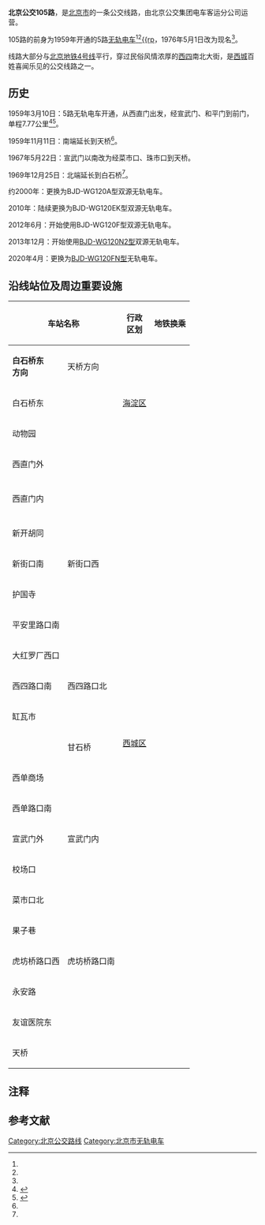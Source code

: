 {{Infobox BJBus
|北京公交线路=105路
|外文名稱 = Beijing Trolleybus Route 105
|name_bgcolor = lightblue
|代表圖像=9532336 at Ping'anli (20201210145559).jpg
|圖像說明=105路目前使用的BJD-WG120FN型
|代表圖像二=Trolley Bus Line 105 in Baishiqiao East, Beijing.jpg
|圖像說明二=105路曾经使用的BJD-WG120N2型
|代表圖像三=85624 at Beijing Zoo (20060125151952).JPG
|圖像說明三=105路曾经使用的BJD-WG120A型
|路線用車=[[福田BJ6123|BJD-WG120FN型]]<br/>[[青年尼奥普兰都市航线|BJD-WG120N2型]]（曾用）<br/>BJD-WG120F型（曾用）<br/>BJD-WG120EK型（曾用）<br/>BJD-WG120A型（曾用）
|manager=北京公交集团
|客运分公司=电车客运分公司
|目前状态=运营中
|open=1959年3月10日
|garage1=白石桥东公交场站（与[[北京公交107路|107路]]、[[北京公交111路|111路]]共用）<br/>天桥公交场站（与[[北京公交110路|110路]]共用）
|主要競爭交通=[[北京地铁|北京地铁]]{{北京地铁线路名|4|c}}<br />[[北京公交22路|北京公交22路]]<br />[[北京公交102路|北京公交102路]]
|起點站=白石桥东
|班次頻率=5~10分钟/班
|途經地點=[[西直门外大街|西直门外大街]]、[[西直门内大街|西直门内大街]]、[[新街口南大街|新街口南大街]]、[[西四北大街|西四北大街]]、[[西四南大街|西四南大街]]、[[西单北大街|西单北大街]]、[[宣武门外大街|宣武门外大街]]、[[骡马市大街|骡马市大街]]、[[虎坊路|虎坊路]]、[[永安路_(西城区)|永安路]]、[[天桥南大街|天桥南大街]]
|終點站=[[北京天桥|天桥]]
|路線性質=无轨电车线路
|單程行駛里程=12.68公里
|單程行車時間=63分钟
|服務時間=4:45~23:00
|走線圖=北京公交105路.svg
|全程收費=[[人民币|RMB]]￥3{{efn|name=noteY|1=18站以内票价为[[人民币|RMB]]￥2。持市政公交一卡通刷卡，普通卡享受5折优惠，学生卡享受2.5折优惠。}}
|transfers=[[北京地铁|北京地铁]]<br/>{{北京地铁线路名|1|c}}：[[西单站|西单站]]<br/>{{北京地铁线路名|2|c}}：[[西直门站|西直门站]]、[[宣武门站|宣武门站]]<br/>{{北京地铁线路名|4|c}}：[[动物园站_(北京市)|动物园站]] ~ [[菜市口站|菜市口站]]<br/>{{北京地铁线路名|6|c}}：[[平安里站|平安里站]]<br/>{{北京地铁线路名|7|c}}：[[菜市口站|菜市口站]]、[[虎坊桥站|虎坊桥站]]<br/>{{北京地铁线路名|8|c}}：[[天桥站_(北京市)|天桥站]]<br/>{{北京地铁线路名|13|c}}：[[西直门站|西直门站]]}}
'''北京公交105路'''，是[[北京市|北京市]]的一条公交线路，由北京公交集团电车客运分公司运营。

105路的前身为1959年开通的5路[[無軌電車|无轨电车]]<ref name="modern" /><ref name="bjbus" />[[無軌電車|{{rp]]，1976年5月1日改为现名{{efn|name=noteX|1=1976年5月1日，北京市公共交通总公司报请[[中华人民共和国交通运输部|交通运输部]]批准，将所有市区无轨电车线路的路号增加100。}}<ref name="bjbus" />{{rp|50}}。

线路大部分与[[北京地铁4号线|北京地铁4号线]]平行，穿过民俗风情浓厚的[[西四|西四]]南北大街，是[[西城区|西城]]百姓喜闻乐见的公交线路之一。

== 历史 ==
1959年3月10日：5路无轨电车开通，从西直门出发，经宣武门、和平门到前门，单程7.77公里<ref name="modern">{{Cite book|title=当代北京城市公共交通|first=|publisher=|year=1985|location=|pages=|last=北京市公共交通总公司|isbn=}}</ref><ref name="bjbus">{{Cite book|title=北京志·市政卷·公共交通志|last=北京市地方志编纂委员会|first=|publisher=[[北京出版社|北京出版社]]|year=2002|isbn=7-200-04454-7|location=北京市|pages=}}</ref>{{rp|50}}。

1959年11月11日：南端延长到天桥<ref name="bjbus"/>{{rp|50}}。

1967年5月22日：宣武门以南改为经菜市口、珠市口到天桥。

1969年12月25日：北端延长到白石桥<ref name="bjbus"/>{{rp|50}}。

约2000年：更换为BJD-WG120A型双源无轨电车。

2010年：陆续更换为BJD-WG120EK型双源无轨电车。

2012年6月：开始使用BJD-WG120F型双源无轨电车。

2013年12月：开始使用[[青年尼奥普兰都市航线|BJD-WG120N2型]]双源无轨电车。

2020年4月：更换为[[福田BJ6123|BJD-WG120FN型]]无轨电车。

== 沿线站位及周边重要设施 ==
{| class="wikitable" style="text-align: center"
! colspan="2" |车站名称
! rowspan="2" |'''行政'''<br/>'''区划'''
! colspan="2" rowspan="2" |地铁换乘
! rowspan="2" |重要设施
|-
!'''白石桥东<br/>方向'''
!天桥方向
|-
| colspan="2" |白石桥东
|[[海淀区|海淀区]]
|
|
|换乘无轨电车[[北京公交107路|107路]]、[[北京公交111路|111路]]
|-
| colspan="2" |动物园
| rowspan="21" |[[西城区|西城区]]
|{{北京地铁线路名|4|c}}
|[[动物园站_(北京市)|动物园]]
|[[北京动物园|北京动物园]]<br/>[[动物园交通枢纽|动物园交通枢纽]]<br/>换乘无轨电车[[北京公交102路|102路]]、[[北京公交103路|103路]]等
|-
| colspan="2" |西直门外
|
|
|凯德MALL·西直门<br/>[[File:China_Railways.svg|15px]] [[北京北站|北京北站]]
|-
| colspan="2" |西直门内
|{{北京地铁线路名|2|c}}<br/>{{北京地铁线路名|4|c}}<br/>{{北京地铁线路名|13|c}}
|[[西直门站|西直门]]
|[[西直门宾馆|西直门宾馆]]
|-
| colspan="2" |新开胡同
|{{北京地铁线路名|4|c}}
|[[新街口站_(北京市)|新街口]]
|[[西直门教堂|西直门教堂]]
|-
|新街口南
|新街口西
|
|
|新街口商场<br/>[[北京市第三十五中学|北京市第三十五中学]]
|-
| colspan="2" |护国寺
| rowspan="2" |{{北京地铁线路名|4|c}}<br/>{{北京地铁线路名|6|c}}
| rowspan="2" |[[平安里站|平安里]]
|[[护国寺街|护国寺街]]
|-
| colspan="2" |平安里路口南
|北京市第一五六中学
|-
| colspan="2" |大红罗厂西口
|
|
|[[北京市第三中学|北京市第三中学]]
|-
|西四路口南
|西四路口北
|{{北京地铁线路名|4|c}}
|[[西四站_(北京市)|西四]]
|[[西四|西四]]胡同群
|-
| colspan="2" |缸瓦市
|
|
|[[中华基督教会缸瓦市教堂|缸瓦市教堂]]<br/>[[中国地质博物馆|中国地质博物馆]]
|-
|
|甘石桥
|{{北京地铁线路名|4|c}}
|[[灵境胡同站|灵境胡同]]
|西单老佛爷百货
|-
| colspan="2" |西单商场
| rowspan="2" |{{北京地铁线路名|1|c}}<br/>{{北京地铁线路名|4|c}}
| rowspan="2" |[[西单站|西单]]
|[[西单文化广场|西单文化广场]]<br />[[西单大悦城|西单大悦城]]<br />[[君太百货|君太百货]]<br />[[汉光百货|汉光百货]]
|-
| colspan="2" |西单路口南
|华电大厦
|-
|宣武门外
|宣武门内
|{{北京地铁线路名|2|c}}<br/>{{北京地铁线路名|4|c}}
|[[宣武门站|宣武门]]
|[[宣武门天主堂|宣武门教堂]]<br/>[[繁星戏剧村|繁星戏剧村]]
|-
| colspan="2" |校场口
|
|
|歙县会馆
|-
| colspan="2" |菜市口北
|{{北京地铁线路名|4|c}}<br/>{{北京地铁线路名|7|c}}
|[[菜市口站|菜市口]]
|湖南会馆<br/>绍兴会馆<br/>谭嗣同故居
|-
| colspan="2" |果子巷
|
|
|
|-
|虎坊桥路口西
|虎坊桥路口南
|
|
|[[北京湖广会馆|湖广会馆]]<br/>[[北京市工人俱乐部|北京工人俱乐部]]
|-
| colspan="2" |永安路
|
|
|[[前门饭店|北京前门建国饭店]]
|-
| colspan="2" |友谊医院东
|
|
|[[首都医科大学附属北京友谊医院|北京友谊医院]]
|-
| colspan="2" |天桥
|{{北京地铁线路名|8|c}}
|[[天桥站_(北京市)|天桥]]
|[[天桥剧场|天桥剧场]]<br/>[[北京自然博物馆|北京自然博物馆]]
|}

== 注释 ==
{{notelist}}

== 参考文献 ==
<references />

[[Category:北京公交路线|Category:北京公交路线]]
[[Category:北京市无轨电车|Category:北京市无轨电车]]